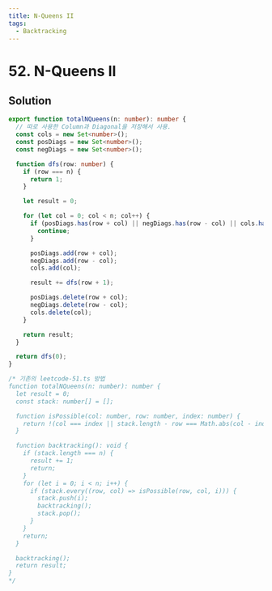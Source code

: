 ```yaml
---
title: N-Queens II
tags:
  - Backtracking
---
```


# 52. N-Queens II

<Badges>
  <LevelBadge level="hard" />
  <TopicBadge name="Backtracking" slug="backtracking" />
</Badges>

## Solution

```typescript filename="solution.ts" copy
export function totalNQueens(n: number): number {
  // 따로 사용한 Column과 Diagonal을 저장해서 사용.
  const cols = new Set<number>();
  const posDiags = new Set<number>();
  const negDiags = new Set<number>();

  function dfs(row: number) {
    if (row === n) {
      return 1;
    }

    let result = 0;

    for (let col = 0; col < n; col++) {
      if (posDiags.has(row + col) || negDiags.has(row - col) || cols.has(col)) {
        continue;
      }

      posDiags.add(row + col);
      negDiags.add(row - col);
      cols.add(col);

      result += dfs(row + 1);

      posDiags.delete(row + col);
      negDiags.delete(row - col);
      cols.delete(col);
    }

    return result;
  }

  return dfs(0);
}

/* 기존의 leetcode-51.ts 방법
function totalNQueens(n: number): number {
  let result = 0;
  const stack: number[] = [];

  function isPossible(col: number, row: number, index: number) {
    return !(col === index || stack.length - row === Math.abs(col - index));
  }

  function backtracking(): void {
    if (stack.length === n) {
      result += 1;
      return;
    }
    for (let i = 0; i < n; i++) {
      if (stack.every((row, col) => isPossible(row, col, i))) {
        stack.push(i);
        backtracking();
        stack.pop();
      }
    }
    return;
  }

  backtracking();
  return result;
}
*/
```

<ProblemLink
  codingSite="leetcode"
  href="https://leetcode.com/problems/n-queens-ii/"
  title="N-Queens II"
/>
